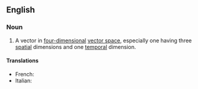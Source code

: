 ==English==

===Noun===
{{wikipedia}}
{{en-noun|head=[[four]]-[[vector]]}}

# {{lb|en|mathematics}} A vector in [[four-dimensional]] [[vector space]], especially one having three [[spatial]] dimensions and one [[temporal]] dimension.

====Translations====
{{trans-top|vector in four-dimensional vector space}}
* French: {{t|fr|quadrivecteur|m}}
* Italian: {{t+|it|quadrivettore|m}}
{{trans-mid}}
{{trans-bottom}}